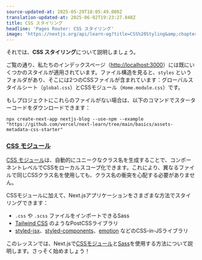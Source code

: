 ```yaml
---
source-updated-at: 2025-05-29T18:05:49.000Z
translation-updated-at: 2025-06-02T19:23:27.848Z
title: CSS スタイリング
headline: 'Pages Router: CSS スタイリング'
image: 'https://nextjs.org/api/learn-og?title=CSS%20Styling&amp;chapter=15'
---
```


それでは、**CSS スタイリング**について説明しましょう。

ご覧の通り、私たちのインデックスページ（[http://localhost:3000](http://localhost:3000)）には既にいくつかのスタイルが適用されています。ファイル構造を見ると、`styles` というフォルダがあり、そこには2つのCSSファイルが含まれています：グローバルスタイルシート（`global.css`）とCSSモジュール（`Home.module.css`）です。

もしプロジェクトにこれらのファイルがない場合は、以下のコマンドでスターターコードをダウンロードできます：

```
npx create-next-app nextjs-blog --use-npm --example "https://github.com/vercel/next-learn/tree/main/basics/assets-metadata-css-starter"
```

### [CSS モジュール](#css-modules)

[CSS モジュール](/docs/basic-features/built-in-css-support)は、自動的にユニークなクラス名を生成することで、コンポーネントレベルでCSSをローカルスコープ化できます。これにより、異なるファイルで同じCSSクラス名を使用しても、クラス名の衝突を心配する必要がありません。

CSSモジュールに加えて、Next.jsアプリケーションをさまざまな方法でスタイリングできます：

* `.css` や `.scss` ファイルをインポートできるSass
* [Tailwind CSS](https://github.com/vercel/next.js/tree/canary/examples/with-tailwindcss) のようなPostCSSライブラリ
* [styled-jsx](https://github.com/vercel/styled-jsx)、[styled-components](https://github.com/vercel/next.js/tree/canary/examples/with-styled-components)、[emotion](https://github.com/vercel/next.js/tree/canary/examples/with-emotion) などのCSS-in-JSライブラリ

このレッスンでは、Next.jsで[CSSモジュール](/docs/basic-features/built-in-css-support#adding-component-level-css)と[Sass](/docs/basic-features/built-in-css-support#sass-support)を使用する方法について説明します。さっそく始めましょう！